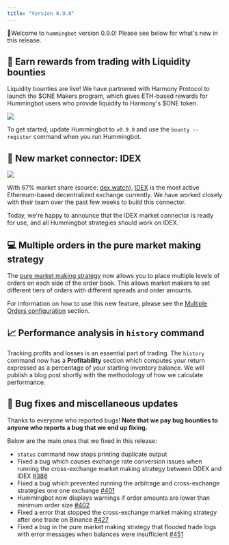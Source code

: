 ```yaml
---
title: "Version 0.9.0"
---
```


🚀Welcome to `hummingbot` version 0.9.0! Please see below for what's new in this release.

## 🏃 Earn rewards from trading with Liquidity bounties

Liquidity bounties are live! We have partnered with Harmony Protocol to launch the $ONE Makers program, which gives ETH-based rewards for Hummingbot users who provide liquidity to Harmony's $ONE token.

![](/assets/img/bounty-register.png)

To get started, update Hummingbot to `v0.9.0` and use the `bounty --register` command when you run Hummingbot.

## 🔗 New market connector: IDEX

![](/assets/img/idex-logo.png)

With 67% market share (source: [dex.watch](https://dex.watch/)), [IDEX](https://idex.market) is the most active Ethereum-based decentralized exchange currently. We have worked closely with their team over the past few weeks to build this connector.

Today, we're happy to announce that the IDEX market connector is ready for use, and all Hummingbot strategies should work on IDEX.

## 💻 Multiple orders in the pure market making strategy

The [pure market making strategy](/strategies/pure-market-making/) now allows you to place multiple levels of orders on each side of the order book. This allows market makers to set different tiers of orders with different spreads and order amounts.

For information on how to use this new feature, please see the [Multiple Orders configuration](https://docs.hummingbot.io/strategies/advanced-mm/multiple-orders/) section.

## 📈 Performance analysis in `history` command

Tracking profits and losses is an essential part of trading. The `history` command now has a **Profitability** section which computes your return expressed as a percentage of your starting inventory balance. We will publish a blog post shortly with the methodology of how we calculate performance.

## 🐞 Bug fixes and miscellaneous updates

Thanks to everyone who reported bugs! **Note that we pay bug bounties to anyone who reports a bug that we end up fixing.**

Below are the main ones that we fixed in this release:

- `status` command now stops printing duplicate output
- Fixed a bug which causes exchange rate conversion issues when running the cross-exchange market making strategy between DDEX and IDEX [#386](https://github.com/CoinAlpha/hummingbot/issues/386)
- Fixed a bug which prevented running the arbitrage and cross-exchange strategies one one exchange [#401](https://github.com/CoinAlpha/hummingbot/issues/401)
- Hummingbot now displays warnings if order amounts are lower than minimum order size [#402](https://github.com/CoinAlpha/hummingbot/issues/402)
- Fixed a error that stopped the cross-exchange market making strategy after one trade on Binance [#427](https://github.com/CoinAlpha/hummingbot/issues/427)
- Fixed a bug in the pure market making strategy that flooded trade logs with error messages when balances were insufficient [#451](https://github.com/CoinAlpha/hummingbot/issues/451)
